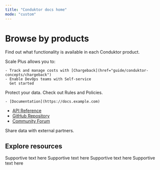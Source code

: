 ```yaml
---
title: "Conduktor docs home"
mode: "custom"
---
```


# Browse by products

Find out what functionality is available in each Conduktor product.

<CardGroup cols={4}>
  <Card title="Scale" img="images/home/exchange.png">
    Scale Plus allows you to:

    - Track and manage costs with [Chargeback](href="guide/conduktor-concepts/chargeback")
    - Enable DevOps teams with Self-service
      Get started
  </Card>
  <Card title="Shield" img="images/home/exchange.png">
    Protect your data.
  </Card>
  <Card title="Trust" img="images/home/exchange.png">
    Check out Rules and Policies.

    - [Documentation](https://docs.example.com)
  - [API Reference](https://api.example.com)
  - [GitHub Repository](https://github.com/example/repo)
  - [Community Forum](https://forum.example.com)
  </Card>
  <Card title="Exchange" img="images/home/exchange.png">
    Share data with external partners.
  </Card>
</CardGroup>

## Explore resources

<CardGroup cols={4}>
  <Card title="API References" icon="dev">
    Supportive text here
  </Card>
  <Card title="Release notes" icon="list-timeline" iconType="solid" href="https://conduktor.mintlify.app/guide/release-notes">
    Supportive text here
  </Card>
  <Card title="Support" icon="headset" iconType="solid" href="https://support.conduktor.io/hc/en-gb">
    Supportive text here
  </Card>
  <Card title="Kafkademy" icon="graduation-cap" iconType="solid" href="https://learn.conduktor.io/kafka/">
    Supportive text here
  </Card>
</CardGroup>